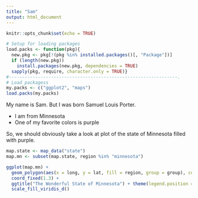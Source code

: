 ```yaml
---
title: "Sam"
output: html_document
---
```


```r
knitr::opts_chunk$set(echo = TRUE)
```

```r
# Setup for loading packages
load.packs <- function(pkg){
  new.pkg <- pkg[!(pkg %in% installed.packages()[, "Package"])]
  if (length(new.pkg))
    install.packages(new.pkg, dependencies = TRUE)
  sapply(pkg, require, character.only = TRUE)}
#----------------------------------------------------------------.
# Load packagess
my.packs <- c("ggplot2", "maps")
load.packs(my.packs)
```


My name is Sam. But I was born Samuel Louis Porter.

+ I am from Minnesota
+ One of my favorite colors is purple 


So, we should obviously take a look at plot of the state of Minnesota filled with purple. 

```r

map.state <- map_data("state") 
map.mn <- subset(map.state, region %in% "minnesota")

ggplot(map.mn) + 
  geom_polygon(aes(x = long, y = lat, fill = region, group = group), color = "white") + 
  coord_fixed(1.3) +
  ggtitle("The Wonderful State of Minnesota") + theme(legend.position = "none") +
  scale_fill_viridis_d()
```


